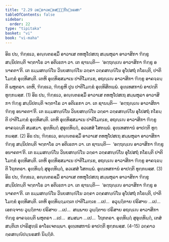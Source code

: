 ```yaml
---
title: "2.29 ວຄ຺ຄາວຄ຺ຄສຎ຺ຎິປນ຺ນຣສກ"
tableOfContents: false
sidebar:
  order: 22
type: "tipitaka"
basket: "vi"
book: "vi-maha"
---
```



<DynamicBreadcrumb />

<Division number="173" book="vi-maha">

<Paragraph number="743" book="vi-maha">
ອິຘ ປນ, ຠິກ຺ຂເວ, ອຎ຺ຎຕຣສ຺ມິໍ ອາວາເສ ຕທຫຸໂປສເຖ ສມ຺ພຫຸລາ ອາວາສິກາ ຠິກ຺ຂູ ສນ຺ນິປຕນ຺ຕິ ຈຕ຺ຕາໂຣ ວາ ອຕິເຣກາ ວາ. ເຕ ຊານນ຺ຕິ—  ‘ອຕ຺ຖຎ຺ເຎ ອາວາສິກາ ຠິກ຺ຂູ ອນາຄຕາ’ຕິ. ເຕ ຘມ຺ມສຎ຺ຎິໂນ ວິນຍສຎ຺ຎິໂນ ວຄ຺ຄາ ວຄ຺ຄສຎ຺ຎິໂນ ອຸໂປສຖໍ ກໂຣນ຺ຕິ, ປາຕິໂມກ຺ຂໍ ອຸທ຺ທິສນ຺ຕິ. ເຕຫິ ອຸທ຺ທິສ຺ສມາເນ ປາຕິໂມກ຺ເຂ, ອຖຎ຺ເຎ ອາວາສິກາ ຠິກ຺ຂູ ອາຄຈ຺ຉນ຺ຕິ ພຫຸຕຣາ. ເຕຫິ, ຠິກ຺ຂເວ, ຠິກ຺ຂູຫິ ປຸນ ປາຕິໂມກ຺ຂໍ ອຸທ຺ທິສິຕພ຺ພໍ. ອຸທ຺ເທສການໍ ອາປຕ຺ຕິ ທຸກ຺ກຏສ຺ສ. (1)
</Paragraph>

<Paragraph number="744" book="vi-maha">
ອິຘ ປນ, ຠິກ຺ຂເວ, ອຎ຺ຎຕຣສ຺ມິໍ ອາວາເສ ຕທຫຸໂປສເຖ ສມ຺ພຫຸລາ ອາວາສິກາ ຠິກ຺ຂູ ສນ຺ນິປຕນ຺ຕິ ຈຕ຺ຕາໂຣ ວາ ອຕິເຣກາ ວາ. ເຕ ຊານນ຺ຕິ—  ‘ອຕ຺ຖຎ຺ເຎ ອາວາສິກາ ຠິກ຺ຂູ ອນາຄຕາ’ຕິ. ເຕ ຘມ຺ມສຎ຺ຎິໂນ ວິນຍສຎ຺ຎິໂນ ວຄ຺ຄາ ວຄ຺ຄສຎ຺ຎິໂນ ອຸໂປສຖໍ ກໂຣນ຺ຕິ ປາຕິໂມກ຺ຂໍ ອຸທ຺ທິສນ຺ຕິ. ເຕຫິ ອຸທ຺ທິສ຺ສມາເນ ປາຕິໂມກ຺ເຂ, ອຖຎ຺ເຎ ອາວາສິກາ ຠິກ຺ຂູ ອາຄຈ຺ຉນ຺ຕິ ສມສມາ. ອຸທ຺ທິຏ຺ຐໍ ສຸອຸທ຺ທິຏ຺ຐໍ, ອວເສສໍ ໂສຕພ຺ພໍ. ອຸທ຺ເທສການໍ ອາປຕ຺ຕິ ທຸກ຺ກຏສ຺ສ. (2)
</Paragraph>

<Paragraph number="745" book="vi-maha">
ອິຘ ປນ, ຠິກ຺ຂເວ, ອຎ຺ຎຕຣສ຺ມິໍ ອາວາເສ ຕທຫຸໂປສເຖ ສມ຺ພຫຸລາ ອາວາສິກາ ຠິກ຺ຂູ ສນ຺ນິປຕນ຺ຕິ ຈຕ຺ຕາໂຣ ວາ ອຕິເຣກາ ວາ. ເຕ ຊານນ຺ຕິ—  ‘ອຕ຺ຖຎ຺ເຎ ອາວາສິກາ ຠິກ຺ຂູ ອນາຄຕາ’ຕິ. ເຕ ຘມ຺ມສຎ຺ຎິໂນ ວິນຍສຎ຺ຎິໂນ ວຄ຺ຄາ ວຄ຺ຄສຎ຺ຎິໂນ ອຸໂປສຖໍ ກໂຣນ຺ຕິ ປາຕິໂມກ຺ຂໍ ອຸທ຺ທິສນ຺ຕິ. ເຕຫິ ອຸທ຺ທິສ຺ສມາເນ ປາຕິໂມກ຺ເຂ, ອຖຎ຺ເຎ ອາວາສິກາ ຠິກ຺ຂູ ອາຄຈ຺ຉນ຺ຕິ ໂຖກຕຣາ. ອຸທ຺ທິຏ຺ຐໍ ສຸອຸທ຺ທິຏ຺ຐໍ, ອວເສສໍ ໂສຕພ຺ພໍ. ອຸທ຺ເທສການໍ ອາປຕ຺ຕິ ທຸກ຺ກຏສ຺ສ. (3)
</Paragraph>

<Paragraph number="746" book="vi-maha">
ອິຘ ປນ, ຠິກ຺ຂເວ, ອຎ຺ຎຕຣສ຺ມິໍ ອາວາເສ ຕທຫຸໂປສເຖ ສມ຺ພຫຸລາ ອາວາສິກາ ຠິກ຺ຂູ ສນ຺ນິປຕນ຺ຕິ ຈຕ຺ຕາໂຣ ວາ ອຕິເຣກາ ວາ. ເຕ ຊານນ຺ຕິ—  ‘ອຕ຺ຖຎ຺ເຎ ອາວາສິກາ ຠິກ຺ຂູ ອນາຄຕາ’ຕິ. ເຕ ຘມ຺ມສຎ຺ຎິໂນ ວິນຍສຎ຺ຎິໂນ ວຄ຺ຄາ ວຄ຺ຄສຎ຺ຎິໂນ ອຸໂປສຖໍ ກໂຣນ຺ຕິ, ປາຕິໂມກ຺ຂໍ ອຸທ຺ທິສນ຺ຕິ. ເຕຫິ ອຸທ຺ທິຏ຺ຐມຕ຺ເຕ ປາຕິໂມກ຺ເຂ …ເປ…  ອວຸຏ຺ຐິຕາຍ ປຣິສາຍ …ເປ…  ເອກຈ຺ຈາຍ ວຸຏ຺ຐິຕາຍ ປຣິສາຍ …ເປ…  ສພ຺ພາຍ ວຸຏ຺ຐິຕາຍ ປຣິສາຍ ອຖຎ຺ເຎ ອາວາສິກາ ຠິກ຺ຂູ ອາຄຈ຺ຉນ຺ຕິ ພຫຸຕຣາ …ເປ…  ສມສມາ …ເປ…  ໂຖກຕຣາ. ອຸທ຺ທິຏ຺ຐໍ ສຸອຸທ຺ທິຏ຺ຐໍ, ເຕສໍ ສນ຺ຕິເກ ປາຣິສຸທ຺ຘິ ອາໂຣເຈຕພ຺ພາ. ອຸທ຺ເທສການໍ ອາປຕ຺ຕິ ທຸກ຺ກຏສ຺ສ. (4–15)

</Paragraph>
</Division>

<Paragraph number="747" type="center" book="vi-maha">
ວຄ຺ຄາວຄ຺ຄສຎ຺ຎິປນ຺ນຣສກໍ ນິຏ຺ຐິຕໍ.
</Paragraph>